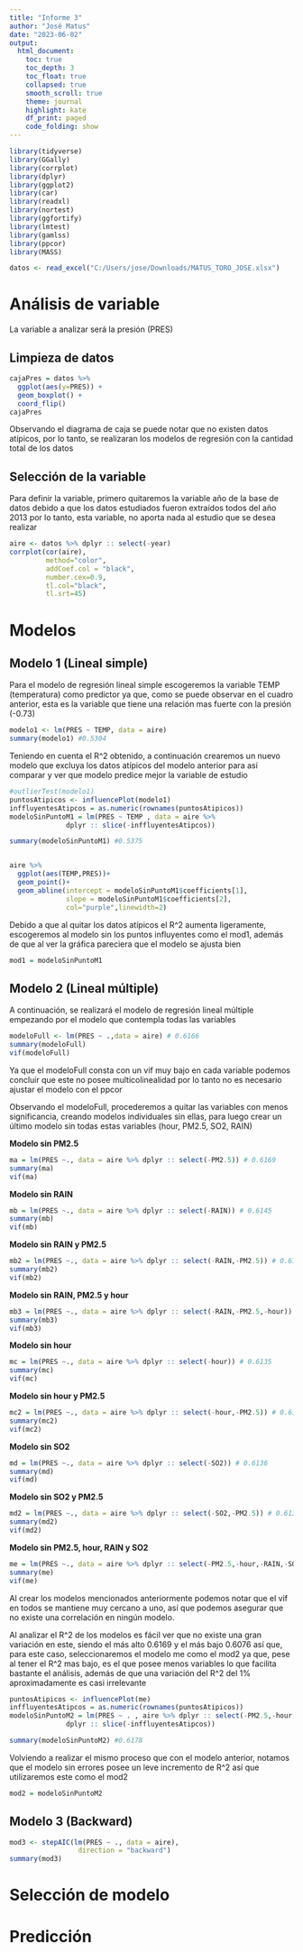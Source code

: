```yaml
---
title: "Informe 3"
author: "José Matus"
date: "2023-06-02"
output: 
  html_document:
    toc: true
    toc_depth: 3
    toc_float: true
    collapsed: true
    smooth_scroll: true
    theme: journal
    highlight: kate
    df_print: paged
    code_folding: show
---
```


```r
library(tidyverse)
library(GGally)
library(corrplot)
library(dplyr)
library(ggplot2)
library(car)
library(readxl)
library(nortest)
library(ggfortify)
library(lmtest)
library(gamlss)
library(ppcor)
library(MASS)

datos <- read_excel("C:/Users/jose/Downloads/MATUS_TORO_JOSE.xlsx")

```

# Análisis de variable

La variable a analizar será la presión (PRES)

## Limpieza de datos

```r
cajaPres = datos %>%   
  ggplot(aes(y=PRES)) +
  geom_boxplot() +  
  coord_flip()
cajaPres
```

Observando el diagrama de caja se puede notar que no existen datos atípicos, por lo tanto, se realizaran los modelos de regresión con la cantidad total de los datos

## Selección de la variable

Para definir la variable, primero quitaremos la variable año de la base de datos debido a que los datos estudiados fueron extraídos todos del año 2013 por lo tanto, esta variable, no aporta nada al estudio que se desea realizar

```r
aire <- datos %>% dplyr :: select(-year)
corrplot(cor(aire),
         method="color",      
         addCoef.col = "black",  
         number.cex=0.9,  
         tl.col="black",  
         tl.srt=45)

```

# Modelos

## Modelo 1 (Lineal simple)

Para el modelo de regresión lineal simple escogeremos la variable TEMP (temperatura) como predictor ya que, como se puede observar en el cuadro anterior, esta es la variable que tiene una relación mas fuerte con la presión (-0.73)

```r
modelo1 <- lm(PRES ~ TEMP, data = aire)
summary(modelo1) #0.5304

```

Teniendo en cuenta el R\^2 obtenido, a continuación crearemos un nuevo modelo que excluya los datos atípicos del modelo anterior para así comparar y ver que modelo predice mejor la variable de estudio

```r
#outlierTest(modelo1)
puntosAtipicos <- influencePlot(modelo1)
inffluyentesAtipcos = as.numeric(rownames(puntosAtipicos))
modeloSinPuntoM1 = lm(PRES ~ TEMP , data = aire %>% 
              dplyr :: slice(-inffluyentesAtipcos))

summary(modeloSinPuntoM1) #0.5375


aire %>% 
  ggplot(aes(TEMP,PRES))+
  geom_point()+
  geom_abline(intercept = modeloSinPuntoM1$coefficients[1],
              slope = modeloSinPuntoM1$coefficients[2],
              col="purple",linewidth=2)
```

Debido a que al quitar los datos atípicos el R\^2 aumenta ligeramente, escogeremos al modelo sin los puntos influyentes como el mod1, además de que al ver la gráfica pareciera que el modelo se ajusta bien

```r

mod1 = modeloSinPuntoM1
```

## Modelo 2 (Lineal múltiple)

A continuación, se realizará el modelo de regresión lineal múltiple empezando por el modelo que contempla todas las variables

```r
modeloFull <- lm(PRES ~ .,data = aire) # 0.6166
summary(modeloFull)
vif(modeloFull)

```

Ya que el modeloFull consta con un vif muy bajo en cada variable podemos concluir que este no posee multicolinealidad por lo tanto no es necesario ajustar el modelo con el ppcor

Observando el modeloFull, procederemos a quitar las variables con menos significancia, creando modelos individuales sin ellas, para luego crear un último modelo sin todas estas variables (hour, PM2.5, SO2, RAIN)

**Modelo sin PM2.5**

```r
ma = lm(PRES ~., data = aire %>% dplyr :: select(-PM2.5)) # 0.6169 
summary(ma)
vif(ma)
```

**Modelo sin RAIN**

```r
mb = lm(PRES ~., data = aire %>% dplyr :: select(-RAIN)) # 0.6145
summary(mb)
vif(mb)
```

**Modelo sin RAIN y PM2.5**

```r
mb2 = lm(PRES ~., data = aire %>% dplyr :: select(-RAIN,-PM2.5)) # 0.6148
summary(mb2)
vif(mb2)
```

**Modelo sin RAIN, PM2.5 y hour**

```r
mb3 = lm(PRES ~., data = aire %>% dplyr :: select(-RAIN,-PM2.5,-hour)) # 0.612
summary(mb3)
vif(mb3)
```

**Modelo sin hour**

```r
mc = lm(PRES ~., data = aire %>% dplyr :: select(-hour)) # 0.6135 
summary(mc)
vif(mc)
```

**Modelo sin hour y PM2.5**

```r
mc2 = lm(PRES ~., data = aire %>% dplyr :: select(-hour,-PM2.5)) # 0.6138
summary(mc2)
vif(mc2)
```

**Modelo sin SO2**

```r
md = lm(PRES ~., data = aire %>% dplyr :: select(-SO2)) # 0.6136
summary(md)
vif(md)
```

**Modelo sin SO2 y PM2.5**

```r
md2 = lm(PRES ~., data = aire %>% dplyr :: select(-SO2,-PM2.5)) # 0.6132
summary(md2)
vif(md2)
```

**Modelo sin PM2.5, hour, RAIN y SO2**

```r
me = lm(PRES ~., data = aire %>% dplyr :: select(-PM2.5,-hour,-RAIN,-SO2)) # 0.6076
summary(me)
vif(me)


```

Al crear los modelos mencionados anteriormente podemos notar que el vif en todos se mantiene muy cercano a uno, así que podemos asegurar que no existe una correlación en ningún modelo.

Al analizar el R\^2 de los modelos es fácil ver que no existe una gran variación en este, siendo el más alto 0.6169 y el más bajo 0.6076 así que, para este caso, seleccionaremos el modelo me como el mod2 ya que, pese al tener el R\^2 mas bajo, es el que posee menos variables lo que facilita bastante el análisis, además de que una variación del R\^2 del 1% aproximadamente es casi irrelevante

```r
puntosAtipicos <- influencePlot(me)
inffluyentesAtipcos = as.numeric(rownames(puntosAtipicos))
modeloSinPuntoM2 = lm(PRES ~ . , aire %>% dplyr :: select(-PM2.5,-hour,-RAIN,-SO2) %>% 
              dplyr :: slice(-inffluyentesAtipcos))

summary(modeloSinPuntoM2) #0.6178
```

Volviendo a realizar el mismo proceso que con el modelo anterior, notamos que el modelo sin errores posee un leve incremento de R\^2 así que utilizaremos este como el mod2

```r
mod2 = modeloSinPuntoM2
```

## Modelo 3 (Backward)

```r
mod3 <- stepAIC(lm(PRES ~ ., data = aire),
                 direction = "backward")
summary(mod3)

```

# Selección de modelo

# Predicción
